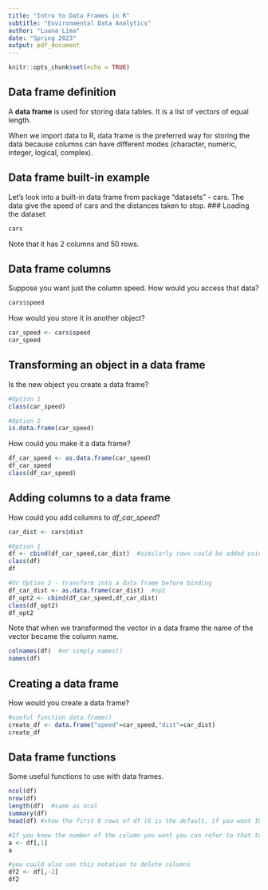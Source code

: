 ```yaml
---
title: "Intro to Data Frames in R"
subtitle: "Environmental Data Analytics"
author: "Luana Lima"
date: "Spring 2023"
output: pdf_document
---
```


```r
knitr::opts_chunk$set(echo = TRUE)
```

## Data frame definition

A **data frame** is used for storing data tables. It is a list of vectors of equal length.

When we import data to R, data frame is the preferred way for storing the data because columns can have different modes (character, numeric, integer, logical, complex).

## Data frame built-in example

Let's look into a built-in data frame from package "datasets" - cars. The data give the speed of cars and the distances taken to stop.
### Loading the dataset
```r
cars
```


Note that it has 2 columns and 50 rows.

## Data frame columns

Suppose you want just the column speed. How would you access that data?

```r
cars$speed
```

How would you store it in another object?

```r
car_speed <- cars$speed
car_speed
```

## Transforming an object in a data frame

Is the new object you create a data frame?

```r
#Option 1
class(car_speed)

#Option 2
is.data.frame(car_speed)
```

How could you make it a data frame?

```r
df_car_speed <- as.data.frame(car_speed)
df_car_speed
class(df_car_speed)
```

## Adding columns to a data frame

How could you add columns to *df_car_speed*?

```r
car_dist <- cars$dist

#Option 1
df <- cbind(df_car_speed,car_dist)  #similarly rows could be added using rbind()
class(df)
df

#Or Option 2 - transform into a data frame before binding
df_car_dist <- as.data.frame(car_dist)  #op2
df_opt2 <- cbind(df_car_speed,df_car_dist)
class(df_opt2)
df_opt2

```

Note that when we transformed the vector in a data frame the name of the vector became the column name.

```r
colnames(df)  #or simply names()
names(df)
```

## Creating a data frame

How would you create a data frame?

```r
#useful function data.frame()
create_df <- data.frame("speed"=car_speed,"dist"=car_dist)
create_df
```

## Data frame functions

Some useful functions to use with data frames.

```r
ncol(df)  
nrow(df)  
length(df)  #same as ncol
summary(df)
head(df) #show the first 6 rows of df (6 is the default, if you want 10 for example, specify using 'head (df, 10)')

#If you know the number of the column you want you can refer to that to access column
a <- df[,1]
a

#you could also use this notation to delete columns
df2 <- df[,-2]
df2
```

